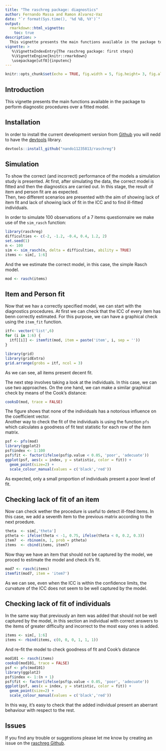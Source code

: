 ---
title: "The raschreg package: diagnostics"
author: Fernando Massa and Ramon Alvarez-Vaz
date: "`r format(Sys.time(), '%d %B, %Y')`"
output: 
  rmarkdown::html_vignette:
    toc: true
description: >
  This vignette presents the main functions available in the package to perform diagnostic procedures over a fitted model.
vignette: >
   %\VignetteIndexEntry{The raschreg package: first steps}
   %\VignetteEngine{knitr::rmarkdown}
   \usepackage[utf8]{inputenc}
---


```{r setup, include=FALSE}
knitr::opts_chunk$set(echo = TRUE, fig.width = 5, fig.height= 3, fig.align = 'center')
```

## Introduction

This vignette presents the main functions available in the package to perform diagnostic procedures over a fitted model.

## Installation

In order to install the current development version from [Github](https://github.com/nando11235813/raschreg) you will nedd to have the [devtools](https://CRAN.R-project.org/package=devtools) library.

```{r, eval=FALSE}
devtools::install_github("nando11235813/raschreg")
```

## Simulation

To show the correct (and incorrect) performance of the models a simulation study is presented. At first, after simulating the data, the correct model is fitted and then the diagnostics are carried out. In this stage, the result of item and person fit are as expected.  
Then, two different scenarios are presented with the aim of showing lack of item fit and lack of showing lack of fit in the ICC and to find ill-fitted individuals.  


In order to simulate 100 observations of a 7 items questionnaire we make use of the `sim_rasch` function:
```{r sim}
library(raschreg)
difficulties <- c(-2, -1.2, -0.4, 0.4, 1.2, 2)
set.seed(1)
n <- 100
sim <- sim_rasch(n, delta = difficulties, ability = TRUE)
items <- sim[, 1:6]
```

And the we estimate the correct model, in this case, the simple Rasch model. 
```{r correct_model}
mod <- rasch(items)
```

## Item and Person fit

Now that we hav a correctly specified model, we can start with the diagnostics procedures. At first we can check that the ICC of every item has benn correctly estimated. For this purpose, we can have a graphical check using the `item_fit` function.
```{r itemfit}
itf<- vector('list',6)
for (i in 1:6) {
  itf[[i]] <- itemfit(mod, item = paste('item', i, sep = ''))
}

library(grid)
library(gridExtra)
grid.arrange(grobs = itf, ncol = 3)
```

As we can see, all items present decent fit.  

The next step involves taking a look at the individuals. In this case, we can use two approaches. On the one hand, we can make a similar graphical check by means of the Cook's distance:
```{r cd}
cooksD(mod, trace = FALSE)
```
The figure shows that none of the individuals has a notorious influence on the coefficient vector.  
Another way to check the fit of the individuals is using the function `pfs` which calculates a goodness of fit test statistic for each row of the item matrix.
```{r pfs}
psf <- pfs(mod)
library(ggplot2)
psf$index <- 1:100
psf$fit <- factor(ifelse(psf$p.value < 0.05, 'poor', 'adecuate'))
ggplot(psf, aes(x = index, y = statistic, color = fit)) +
  geom_point(size=2) +
  scale_colour_manual(values = c('black','red'))
```
As expected, only a small proportion of individuals present a poor level of fit.  

## Checking lack of fit of an item
Now can check wether the procedure is useful to detect ill-fited items. In this case, we add a seventh item to the previous matrix according to the next proedure.

```{r bad_item}
theta  <- sim[,'theta']
ptheta <- ifelse(theta < -1, 0.75, ifelse(theta < 0, 0.2, 0.3))
item7  <- rbinom(n, 1, prob = ptheta)
items  <- cbind(items, item7)
```
Now thay we have an item that should not be captured by the model, we proced to estimate the model and check it's fit.
```{r check_item}
mod7 <- rasch(items)
itemfit(mod7, item = 'item7')
```
As we can see, even when the ICC is within the confidence limits, the curvature of the ICC does not seem to be well captured by the model. 

## Checking lack of fit of individuals
In the same way that previously an item was added that should not be well captured by the model, in this section an individual with correct answers to the items of greater difficulty and incorrect to the most easy ones is added.
```{r bad_person}
items <- sim[, 1:6]
items <- rbind(items, c(0, 0, 0, 1, 1, 1))
```
And re-fit the model to check goodness of fit and Cook's distance
```{r check_person}
mod101 <- rasch(items)
cooksD(mod101, trace = FALSE)
psf <- pfs(mod101)
library(ggplot2)
psf$index <- 1:(n + 1)
psf$fit <- factor(ifelse(psf$p.value < 0.05, 'poor', 'adecuate'))
ggplot(psf, aes(x = index, y = statistic, color = fit)) +
  geom_point(size=2) +
  scale_colour_manual(values = c('black','red'))
```
In this way, it's easy to check that the added individual present an aberrant behaviour with respect to the rest.

## Issues
If you find any trouble or suggestions please let me know by creating an issue on the [raschreg Github](https://github.com/nando11235813/raschreg).


